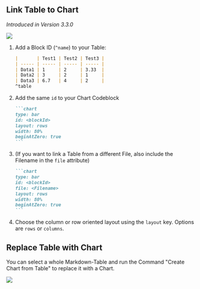## Link Table to Chart

*Introduced in Version 3.3.0*

![](https://i.imgur.com/cOB2ZyB.gif)

1. Add a Block ID (`^name`) to your Table:
    ```md
    |       | Test1 | Test2 | Test3 |
    | ----- | ----- | ----- | ----- |
    | Data1 | 1     | 2     | 3.33  |
    | Data2 | 3     | 2     | 1     |
    | Data3 | 6.7   | 4     | 2     |
    ^table
    ```
2. Add the same `id` to your Chart Codeblock
    ````md
    ```chart
    type: bar
    id: <blockId>
    layout: rows
    width: 80%
    beginAtZero: true
    ```
    ````
3. (If you want to link a Table from a different File, also include the Filename in the `file` attribute)
    ````md
    ```chart
    type: bar
    id: <blockId>
    file: <Filename>
    layout: rows
    width: 80%
    beginAtZero: true
    ```
    ````
4. Choose the column or row oriented layout using the `layout` key. Options are `rows` or `columns`.

## Replace Table with Chart

You can select a whole Markdown-Table and run the Command "Create Chart from Table" to replace it with a Chart.

<img src="https://media.discordapp.net/attachments/855181471643861002/897811518022909982/tabletochart.gif" referrerpolicy="no-referrer" />
